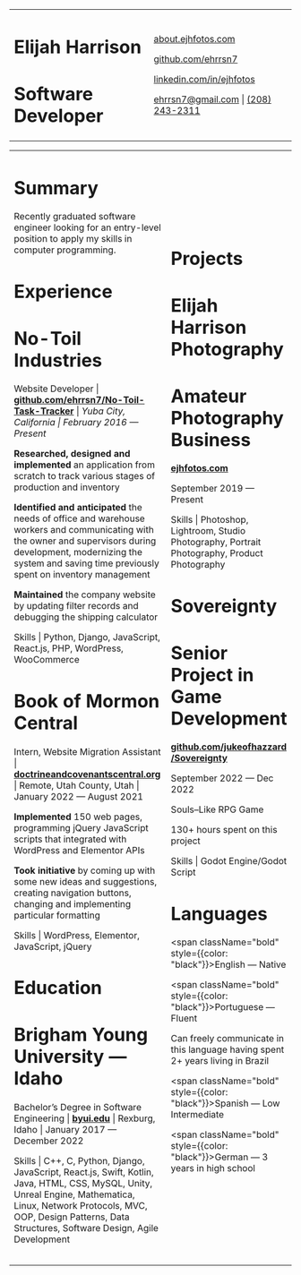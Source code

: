 
<table>
<tr id="ResumeHeader">
<table>
<tr>
<td>
<div className="all-caps">
<div id="name">

# Elijah Harrison

</div>
<div id="title">

# Software Developer

</div>
</div>
</td>
<td className="right-align all-caps bold">

[about.ejhfotos.com](http://about.ejhfotos.com/)

[github.com/ehrrsn7](https://github.com/ehrrsn7/)

[linkedin.com/in/ejhfotos](https://linkedin.com/in/ejhfotos/)

[ehrrsn7@gmail.com](ehrrsn7@gmail.com) | [(208) 243-2311](tel:+12082432311)

</td>
</tr>
</table>
</tr>
<tr id="ResumeBody">
<table>
<tr>
<td width="77%">
<table>
<tr id="Summary">

# Summary

Recently graduated software engineer looking for an entry-level position to apply my skills in computer programming.

</tr>
<tr id="Experience">

# Experience

<div id="Experience-NoToil">
<div className="job-title">

# No-Toil Industries

</div>
<div className="subtitle">

Website Developer | **<span className="secondary">[github.com/ehrrsn7/No-Toil-Task-Tracker](https://github.com/ehrrsn7/No-Toil-Task-Tracker/)</span>** | <em>Yuba City, California | February 2016 — Present</em>

</div>

**Researched, designed and implemented** an application from scratch to track various stages of production and inventory

**Identified and anticipated** the needs of office and warehouse workers and communicating with the owner and supervisors during development, modernizing the system and saving time previously spent on inventory management

**Maintained** the company website by updating filter records and debugging the shipping calculator

<div className="subtitle">

Skills | Python, Django, JavaScript, React.js, PHP, WordPress, WooCommerce

</div>
</div>
<div id="Experience-BookofMormonCentral">
<div className="job-title">

# Book of Mormon Central

</div>
<div className="subtitle">

Intern, Website Migration Assistant | **<span className="secondary">[doctrineandcovenantscentral.org](https://doctrineandcovenantscentral.org/)</span>** | Remote, Utah County, Utah | January 2022 — August 2021

</div>

**Implemented** 150 web pages, programming jQuery JavaScript scripts that integrated with WordPress and Elementor APIs

**Took initiative** by coming up with some new ideas and suggestions, creating navigation buttons, changing and implementing particular formatting

<div className="subtitle">

Skills | WordPress, Elementor, JavaScript, jQuery

</div>
</div>

</tr>
<tr id="Education">

# Education

<div id="Education-BYUI">
<div className="job-title">

# Brigham Young University — Idaho

</div>
<div className="subtitle">

Bachelor’s Degree in Software Engineering | **<span className="secondary">[byui.edu](https://byui.edu/)</span>** | Rexburg, Idaho | January 2017 — December 2022

Skills | C++, C, Python, Django, JavaScript, React.js, Swift, Kotlin, Java, HTML, CSS, MySQL, Unity, Unreal Engine, Mathematica, Linux, Network Protocols, MVC, OOP, Design Patterns, Data Structures, Software Design, Agile Development

</div>
</div>
</tr>
</table>
</td>
<td>
<table>
<tr id="Projects">

# Projects

<div id="Project-ElijahHarrisonPhotography">
<div className="job-title">

# Elijah Harrison Photography

</div>
<div className="job-title gray">

# Amateur Photography Business

</div>

**[ejhfotos.com](http://ejhfotos.com/)**

<div className="subtitle">

September 2019 — Present

Skills | Photoshop, Lightroom, Studio Photography, Portrait Photography, Product Photography

</div>
</div>
<div id="Project-Sovereignty">
<div className="job-title">

# Sovereignty

</div>
<div className="job-title gray">

# Senior Project in Game Development

</div>

**[github.com<wbr />&shy;/jukeofhazzard<wbr />&shy;/Sovereignty](https://github.com/jukeofhazzard/Sovereignty/)**

<div className="subtitle">

September 2022 — Dec 2022

Souls–Like RPG Game

130+ hours spent on this project

Skills | Godot Engine/Godot Script

</div>
</div>

</tr>
<tr id="Languages">

# Languages

<div className="subtitle">

<span className="bold" style={{color: "black"}}>English</span> — Native

<span className="bold" style={{color: "black"}}>Portuguese</span> — Fluent

Can freely communicate in this language having spent 2+ years living in Brazil

<span className="bold" style={{color: "black"}}>Spanish</span> — Low Intermediate

<span className="bold" style={{color: "black"}}>German</span> — 3 years in high school

</div>
</tr>
</table>
</td>
</tr>
</table>
</tr>
</table>
